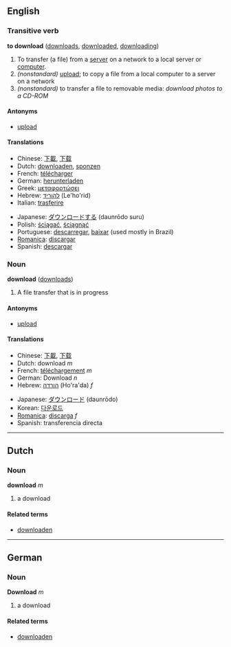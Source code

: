 ==English==
===Transitive verb===
'''to download''' ([[downloads]], [[downloaded]], [[downloading]])

#To transfer (a file) from a [[server]] on a network to a local server or [[computer]].
#''(nonstandard)'' [[upload]]; to copy a file from a local computer to a server on a network
#''(nonstandard)'' to transfer a file to removable media: ''download photos to a CD-ROM''

====Antonyms====
*[[upload]]

====Translations====
{{top}}<!--languages from A to I go here-->
*Chinese: [[下載]], [[下载]]
*Dutch: [[downloaden]], [[sponzen]]
*French: [[télécharger]]
*German: [[herunterladen]]
*Greek: [[μεταφορτώσει]]
*Hebrew: [[להוריד]] (Le'ho'rid)
*Italian: [[trasferire]]
{{mid}}<!--languages from J to Z go here-->
*Japanese: [[ダウンロードする]] (daunrōdo suru)
*Polish: [[ściągać]], [[ściągnąć]]
*Portuguese: [[descarregar]], [[baixar]] (used mostly in Brazil)
*[[Romanica]]: [[discargar]]
*Spanish: [[descargar]]
{{bottom}}

===Noun===
'''download''' ([[downloads]])

#A file transfer that is in progress

====Antonyms====
*[[upload]]

====Translations====
{{top}}<!--languages from A to I go here-->
*Chinese: [[下載]], [[下载]]
*Dutch: download ''m''
*French: [[téléchargement]] ''m''
*German: Download ''n''
*Hebrew: [[הורדה]] (Ho'ra'da) ''f''
{{mid}}<!--languages from J to Z go here-->
*Japanese: [[ダウンロード]] (daunrōdo)
*Korean: [[다운로드]]
*[[Romanica]]: [[discarga]] ''f''
*Spanish: transferencia directa
{{bottom}}

----

==Dutch==
===Noun===
'''download''' ''m''

# a download

====Related terms====
*[[downloaden]]

----

==German==
===Noun===
'''Download''' ''m''

# a download

====Related terms====
*[[downloaden]]